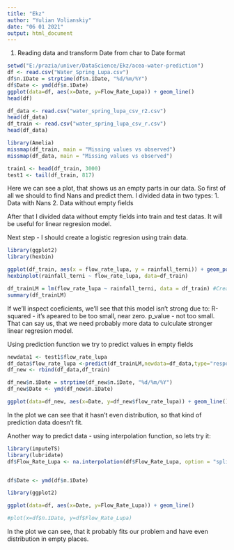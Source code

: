 ---
title: "Ekz"
author: "Yulian Volianskiy"
date: "06 01 2021"
output: html_document
---

1. Reading data and transform Date from char to Date format

```{r}

setwd("E:/prazia/univer/DataScience/Ekz/acea-water-prediction")
df <- read.csv("Water_Spring_Lupa.csv")
df$п.їDate = strptime(df$п.їDate, "%d/%m/%Y")
df$Date <- ymd(df$п.їDate)
ggplot(data=df, aes(x=Date, y=Flow_Rate_Lupa)) + geom_line()
head(df)

df_data <- read.csv("water_spring_lupa_csv_r2.csv")
head(df_data)
df_train <- read.csv("water_spring_lupa_csv_r.csv")
head(df_data)

library(Amelia)
missmap(df_train, main = "Missing values vs observed")
missmap(df_data, main = "Missing values vs observed")

train1 <- head(df_train, 3000)
test1 <- tail(df_train, 817)

```
Here we can see a plot, that shows us an empty parts in our data. So first of all we should to find Nans and predict them. I divided data in two types:
1. Data with Nans
2. Data without empty fields

After that I divided data without empty fields into train and test datas. It will be useful for linear regresion model. 



Next step - I should create a logistic regresion using train data.
```{r}

library(ggplot2)
library(hexbin)

ggplot(df_train, aes(x = flow_rate_lupa, y = rainfall_terni)) + geom_point(alpha = 0.1)
hexbinplot(rainfall_terni ~ flow_rate_lupa, data=df_train)

df_trainLM = lm(flow_rate_lupa ~ rainfall_terni, data = df_train) #Create the linear regression
summary(df_trainLM)

```
If we'll inspect coeficients, we'll see that this model isn't strong due to:
R-squared - it's apeared to be too small, near zero.
p_value - not too small.
That can say us, that we need probably more data to culculate stronger linear regresion model.


Using prediction function we try to predict values in empty fields
```{r}

newdata1 <- test1$flow_rate_lupa
df_data$flow_rate_lupa <-predict(df_trainLM,newdata=df_data,type="response")
df_new <- rbind(df_data,df_train)

df_new$п.їDate = strptime(df_new$п.їDate, "%d/%m/%Y")
df_new$Date <- ymd(df_new$п.їDate)

ggplot(data=df_new, aes(x=Date, y=df_new$flow_rate_lupa)) + geom_line()

```
In the plot we can see that it hasn't even distribution, so that kind of prediction data doesn't fit.



Another way to predict data - using interpolation function, so lets try it:
```{r}
library(imputeTS)
library(lubridate)
df$Flow_Rate_Lupa <- na.interpolation(df$Flow_Rate_Lupa, option = "spline")


df$Date <- ymd(df$п.їDate)

library(ggplot2)

ggplot(data=df, aes(x=Date, y=Flow_Rate_Lupa)) + geom_line()

#plot(x=df$п.їDate, y=df$Flow_Rate_Lupa)

```
In the plot we can see, that it probably fits our problem and have even distribution in empty places. 
























